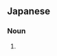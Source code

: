 ==Japanese==
{{ja-kanjitab|sort=はね'|yomi=irr}}

===Noun===
{{ja-noun|ばね|kyu=彈機}}

# {{alternative spelling of|発条|lang=ja}}